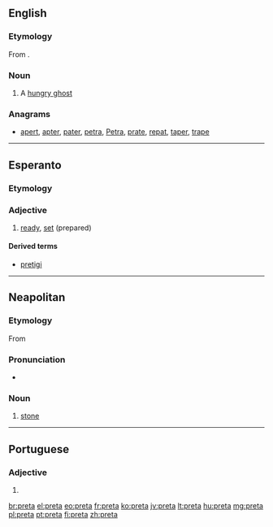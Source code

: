==English==
{{wikipedia}}

===Etymology===
From {{etyl|sa}} {{term|प्रेत|tr=preta}}.

===Noun===
{{en-noun|?}}

# A [[hungry ghost]] {{gloss|a supernatural being in Buddhist folklore, the spirit of a greedy person whose divine retribution is to never be sated}}

===Anagrams===
* [[apert#English|apert]], [[apter#English|apter]], [[pater#English|pater]], [[petra#English|petra]], [[Petra#English|Petra]], [[prate#English|prate]], [[repat#English|repat]], [[taper#English|taper]], [[trape#English|trape]]

----

==Esperanto==

===Etymology===
{{etyl|fr|eo}} {{term|prêt|lang=fr}}

===Adjective===
{{eo-adj}}

# [[ready]], [[set]] (prepared)

====Derived terms====
* [[pretigi]]

----

==Neapolitan==

===Etymology===
From {{etyl|la|nap}} {{term|petra|lang=la}}

===Pronunciation===
* {{IPA|/'prɛta/|lang=nap}}

===Noun===
{{nap-noun|f|pl=pprete}}

# [[stone]]

----

==Portuguese==

===Adjective===
{{head|pt|adjective form}} {{f}}

# {{feminine of|preto|lang=pt}}

[[br:preta]]
[[el:preta]]
[[eo:preta]]
[[fr:preta]]
[[ko:preta]]
[[jv:preta]]
[[lt:preta]]
[[hu:preta]]
[[mg:preta]]
[[pl:preta]]
[[pt:preta]]
[[fi:preta]]
[[zh:preta]]